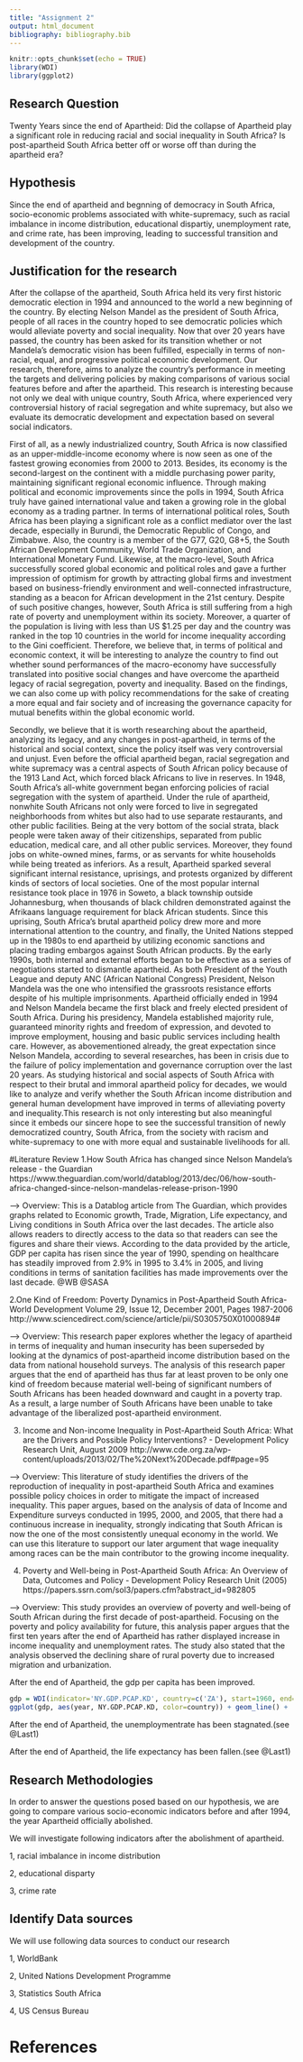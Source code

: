 ```yaml
---
title: "Assignment 2"
output: html_document
bibliography: bibliography.bib
---
```


```r
knitr::opts_chunk$set(echo = TRUE)
library(WDI)
library(ggplot2)
```

## Research Question
  Twenty Years since the end of Apartheid: Did the collapse of Apartheid play a significant role in reducing racial and social inequality in South Africa? Is post-apartheid South Africa better off or worse off than during the apartheid era? 

## Hypothesis
  Since the end of apartheid and begnning of democracy in South Africa, socio-economic problems associated with white-supremacy, such as racial imbalance in income distribution, educational dispartiy, unemployment rate, and crime rate, has been improving, leading to successful transition and development of the country.

## Justification for the research 
  After the collapse of the apartheid, South Africa held its very first historic democratic election in 1994 and announced to the world a new beginning of the country. By electing Nelson Mandel as the president of South Africa, people of all races in the country hoped to see democratic policies which would alleviate poverty and social inequality. Now that over 20 years have passed, the country has been asked for its transition whether or not Mandela's democratic vision has been fulfilled, especially in terms of non-racial, equal, and progressive political economic development. Our research, therefore, aims to analyze the country's performance in meeting the targets and delivering policies by making comparisons of various social features before and after the apartheid. 
This research is interesting because not only we deal with unique country, South Africa, where experienced very controversial history of racial segregation and white supremacy, but also we evaluate its democratic development and expectation based on several social indicators.

  First of all, as a newly industrialized country, South Africa is now classified as an upper-middle-income economy where is now seen as one of the fastest growing economies from 2000 to 2013. Besides, its economy is the second-largest on the continent with a middle purchasing power parity, maintaining significant regional economic influence. Through making political and economic improvements since the polls in 1994, South Africa truly have gained international value and taken a growing role in the global economy as a trading partner. In terms of international political roles, South Africa has been playing a significant role as a conflict mediator over the last decade, especially in Burundi, the Democratic Republic of Congo, and Zimbabwe. Also, the country is a member of the G77, G20, G8+5, the South African Development Community, World Trade Organization, and International Monetary Fund. Likewise, at the macro-level, South Africa successfully scored global economic and political roles and gave a further impression of optimism for growth by attracting global firms and investment based on business-friendly environment and well-connected infrastructure, standing as a beacon for African development in the 21st century. Despite of such positive changes, however, South Africa is still suffering from a high rate of poverty and unemployment within its society. Moreover, a quarter of the population is living with less than US $1.25 per day and the country was ranked in the top 10 countries in the world for income inequality according to the Gini coefficient. Therefore, we believe that, in terms of political and economic context, it will be interesting to analyze the country to find out whether sound performances of the macro-economy have successfully translated into positive social changes and have overcome the apartheid legacy of racial segregation, poverty and inequality. Based on the findings, we can also come up with policy recommendations for the sake of creating a more equal and fair society and of increasing the governance capacity for mutual benefits within the global economic world.   
  
  Secondly, we believe that it is worth researching about the apartheid, analyzing its legacy, and any changes in post-apartheid, in terms of the historical and social context, since the policy itself was very controversial and unjust. Even before the official apartheid began, racial segregation and white supremacy was a central aspects of South African policy because of the 1913 Land Act, which forced black Africans to live in reserves. In 1948, South Africa's all-white government began enforcing policies of racial segregation with the system of apartheid. Under the rule of apartheid, nonwhite South Africans not only were forced to live in segregated neighborhoods from whites but also had to use separate restaurants, and other public facilities. Being at the very bottom of the social strata, black people were taken away of their citizenships, separated from public education, medical care, and all other public services. Moreover, they found jobs on white-owned mines, farms, or as servants for white households while being treated as inferiors. As a result, Apartheid sparked several significant internal resistance, uprisings, and protests organized by different kinds of sectors of local societies. One of the most popular internal resistance took place in 1976 in Soweto, a black township outside Johannesburg, when thousands of black children demonstrated against the Afrikaans language requirement for black African students. Since this uprising, South Africa's brutal apartheid policy drew more and more international attention to the country, and finally, the United Nations stepped up in the 1980s to end apartheid by utilizing economic sanctions and placing trading embargos against South African products. By the early 1990s, both internal and external efforts began to be effective as a series of negotiations started to dismantle apartheid. As both President of the Youth League and deputy ANC (African National Congress) President, Nelson Mandela was the one who intensified the grassroots resistance efforts despite of his multiple imprisonments. Apartheid officially ended in 1994 and Nelson Mandela became the first black and freely elected president of South Africa. During his presidency, Mandela established majority rule, guaranteed minority rights and freedom of expression, and devoted to improve employment, housing and basic public services including health care. However, as abovementioned already, the great expectation since Nelson Mandela, according to several researches, has been in crisis due to the failure of policy implementation and governance corruption over the last 20 years. As studying historical and social aspects of South Africa with respect to their brutal and immoral apartheid policy for decades, we would like to analyze and verify whether the South African income distribution and general human development have improved in terms of alleviating poverty and inequality.This research is not only interesting but also meaningful since it embeds our sincere hope to see the successful transition of newly democratized country, South Africa, from the society with racism and white-supremacy to one with more equal and sustainable livelihoods for all.   

#Literature Review 
1.How South Africa has changed since Nelson Mandela's release - the Guardian https://www.theguardian.com/world/datablog/2013/dec/06/how-south-africa-changed-since-nelson-mandelas-release-prison-1990

 --> Overview: This is a Datablog article from The Guardian, which provides graphs related to Economic growth, Trade, Migration, Life expectancy, and Living conditions in South Africa over the last decades. The article also allows readers to directly access to the data so that readers can see the figures and share their views. According to the data provided by the article, GDP per capita has risen since the year of 1990, spending on healthcare has steadily improved from 2.9% in 1995 to 3.4% in 2005, and living conditions in terms of sanitation facilities has made improvements over the last decade. @WB @SASA

2.One Kind of Freedom: Poverty Dynamics in Post-Apartheid South Africa- World Development Volume 29, Issue 12, December 2001, Pages 1987-2006 http://www.sciencedirect.com/science/article/pii/S0305750X01000894#

 --> Overview: This research paper explores whether the legacy of apartheid in terms of inequality and human insecurity has been superseded by looking at the dynamics of post-apartheid income distribution based on the data from national household surveys. The analysis of this research paper argues that the end of apartheid has thus far at least proven to be only one kind of freedom because material well-being of significant numbers of South Africans has been headed downward and caught in a poverty trap. As a result, a large number of South Africans have been unable to take advantage of the liberalized post-apartheid environment. 

3.	Income and Non-income Inequality in Post-Apartheid South Africa: What are the Drivers and Possible Policy Interventions? - Development Policy Research Unit, August 2009 http://www.cde.org.za/wp-content/uploads/2013/02/The%20Next%20Decade.pdf#page=95

 --> Overview: This literature of study identifies the drivers of the reproduction of inequality in post-apartheid South Africa and examines possible policy choices in order to mitigate the impact of increased inequality. This paper argues, based on the analysis of data of Income and Expenditure surveys conducted in 1995, 2000, and 2005, that there had a continuous increase in inequality, strongly indicating that South African is now the one of the most consistently unequal economy in the world. We can use this literature to support our later argument that wage inequality among races can be the main contributor to the growing income inequality. 
 
 4.	Poverty and Well-being in Post-Apartheid South Africa: An Overview of Data, Outcomes and Policy - Development Policy Research Unit (2005) https://papers.ssrn.com/sol3/papers.cfm?abstract_id=982805
 
--> Overview: This study provides an overview of poverty and well-being of South African during the first decade of post-apartheid. Focusing on the poverty and policy availability for future, this analysis paper argues that the first ten years after the end of Apartheid has rather displayed increase in income inequality and unemployment rates. The study also stated that the analysis observed the declining share of rural poverty due to increased migration and urbanization. 



After the end of Apartheid, the gdp per capita has been improved.
```r
gdp = WDI(indicator='NY.GDP.PCAP.KD', country=c('ZA'), start=1960, end=2012)
ggplot(gdp, aes(year, NY.GDP.PCAP.KD, color=country)) + geom_line() +  xlab('Year') + ylab('GDP per capita')
```

After the end of Apartheid, the unemploymentrate has been stagnated.(see @Last1)

After the end of Apartheid, the life expectancy has been fallen.(see @Last1)

## Research Methodologies
In order to answer the questions posed based on our hypothesis, we are going to compare various socio-economic indicators before and after 1994, the year Apartheid officially abolished.

We will investigate following indicators after the abolishment of apartheid.

  1, racial imbalance in income distribution
  
  2, educational disparty
  
  3, crime rate

## Identify Data sources
We will use following data sources to conduct our research

  1, WorldBank

  2, United Nations Development Programme

  3, Statistics South Africa

  4, US Census Bureau


# References
